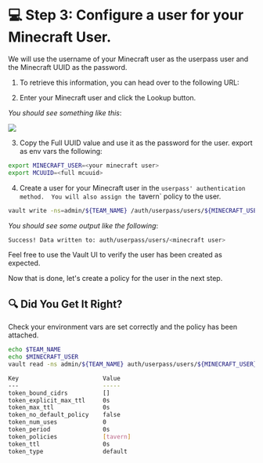 # 💻 Step 3: Configure a user for your Minecraft User.


We will use the username of your Minecraft user as the userpass user and the Minecraft UUID as the password.

1. To retrieve this information, you can head over to the following URL: <Link href="https://mcuuid.net/" target="_blank" rel="noopener noreferrer"/>

2. Enter your Minecraft user and click the Lookup button. 

_You should see something like this_:

![](/assets/task_1b/mcuuid.png)

3. Copy the Full UUID value and use it as the password for the user.
export as env vars the following:

```bash
export MINECRAFT_USER=<your minecraft user>
export MCUUID=<full mcuuid>
```

4. Create a user for your Minecraft user in the `userpass' authentication method. 
   You will also assign the `tavern` policy to the user.

```bash
vault write -ns=admin/${TEAM_NAME} /auth/userpass/users/${MINECRAFT_USER} password="${MCUUID}" policies="tavern"
```

_You should see some output like the following_:

```bash
Success! Data written to: auth/userpass/users/<minecraft user>
```

Feel free to use the Vault UI to verify the user has been created as expected.

Now that is done, let's create a policy for the user in the next step.

## 🔍 Did You Get It Right?

<Solution>
Check your environment vars are set correctly and the policy has been attached.

```bash
echo $TEAM_NAME
echo $MINECRAFT_USER
vault read -ns admin/${TEAM_NAME} auth/userpass/users/${MINECRAFT_USER}
```

```bash
Key                        Value
---                        -----
token_bound_cidrs          []
token_explicit_max_ttl     0s
token_max_ttl              0s
token_no_default_policy    false
token_num_uses             0
token_period               0s
token_policies             [tavern]
token_ttl                  0s
token_type                 default
```
</Solution>